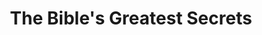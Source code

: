 ---
title: "The Bible's Greatest Secrets"
subtitle: ""
creator: ""
categories: ["cds"]
featuredImage: "../src/assets/images/item/cds/DSC02994-6.png"
views: ["../src/assets/images/item/cds/DSC02994-6.png"]
nextItem: []
---